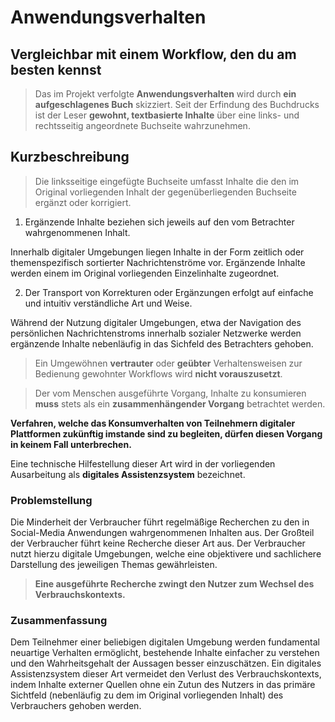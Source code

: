 
# Anwendungsverhalten

## Vergleichbar mit einem Workflow, den du am besten kennst

> Das im Projekt verfolgte **Anwendungsverhalten** wird durch **ein aufgeschlagenes Buch** skizziert.
> Seit der Erfindung des Buchdrucks ist der Leser **gewohnt, textbasierte Inhalte** über eine links-
> und rechtsseitig angeordnete Buchseite wahrzunehmen.

<WrappedByExample />

## Kurzbeschreibung

> Die linksseitige eingefügte Buchseite umfasst Inhalte die den im Original vorliegenden Inhalt der
> gegenüberliegenden Buchseite ergänzt oder korrigiert.

1. Ergänzende Inhalte beziehen sich jeweils auf den vom Betrachter wahrgenommenen Inhalt.

Innerhalb digitaler Umgebungen liegen Inhalte in der Form zeitlich oder themenspezifisch sortierter
Nachrichtenströme vor. Ergänzende Inhalte werden einem im Original vorliegenden Einzelinhalte zugeordnet.

2. Der Transport von Korrekturen oder Ergänzungen erfolgt auf einfache und intuitiv verständliche Art und Weise.

Während der Nutzung digitaler Umgebungen, etwa der Navigation des persönlichen Nachrichtenstroms
innerhalb sozialer Netzwerke werden ergänzende Inhalte nebenläufig in das Sichfeld des Betrachters
gehoben.

> Ein Umgewöhnen **vertrauter** oder **geübter** Verhaltensweisen zur Bedienung gewohnter Workflows wird **nicht vorauszusetzt**.

> Der vom Menschen ausgeführte Vorgang, Inhalte zu konsumieren **muss** stets als ein **zusammenhängender Vorgang** betrachtet werden.

**Verfahren, welche das Konsumverhalten von Teilnehmern digitaler Plattformen zukünftig imstande sind zu begleiten, dürfen diesen Vorgang in keinem Fall unterbrechen.**

Eine technische Hilfestellung dieser Art wird in der vorliegenden Ausarbeitung als **digitales Assistenzsystem** bezeichnet.

### Problemstellung

Die Minderheit der Verbraucher führt regelmäßige Recherchen zu den in Social-Media Anwendungen wahrgenommenen Inhalten aus.
Der Großteil der Verbraucher führt keine Recherche dieser Art aus. Der Verbraucher nutzt hierzu digitale Umgebungen,
welche eine objektivere und sachlichere Darstellung des jeweiligen Themas gewährleisten.

> **Eine ausgeführte Recherche zwingt den Nutzer zum Wechsel des Verbrauchskontexts.**

### Zusammenfassung

Dem Teilnehmer einer beliebigen digitalen Umgebung werden fundamental neuartige Verhalten ermöglicht,
bestehende Inhalte einfacher zu verstehen und den Wahrheitsgehalt der Aussagen besser einzuschätzen.
Ein digitales Assistenzsystem dieser Art vermeidet den Verlust des Verbrauchskontexts,
indem Inhalte externer Quellen ohne ein Zutun des Nutzers in das primäre Sichtfeld
(nebenläufig zu dem im Original vorliegenden Inhalt) des Verbrauchers gehoben werden.
